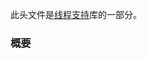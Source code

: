 {{cpp/header/title|semaphore|notes={{mark c++20}}}}
{{cpp/header/navbar}}
此头文件是[[cpp/thread|线程支持]]库的一部分。

{{dsc begin}}
{{dsc h1|类}}
{{dsc inc | cpp/thread/dsc counting_semaphore}}
{{dsc inc | cpp/thread/dsc binary_semaphore}}
{{dsc end}}

===概要===
{{cpp/synopsis/semaphore}}

{{langlinks|en|es|ja}}